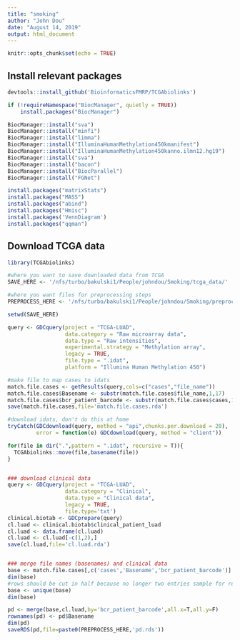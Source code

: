 ```yaml
---
title: "smoking"
author: "John Dou"
date: "August 14, 2019"
output: html_document
---
```


```r
knitr::opts_chunk$set(echo = TRUE)
```

## Install relevant packages

```r
devtools::install_github('BioinformaticsFMRP/TCGAbiolinks')

if (!requireNamespace("BiocManager", quietly = TRUE))
    install.packages("BiocManager")

BiocManager::install("sva")
BiocManager::install("minfi")
BiocManager::install("limma")
BiocManager::install("IlluminaHumanMethylation450kmanifest")
BiocManager::install("IlluminaHumanMethylation450kanno.ilmn12.hg19")
BiocManager::install("sva")
BiocManager::install("bacon")
BiocManager::install("BiocParallel")
BiocManager::install("FGNet")

install.packages("matrixStats")
install.packages("MASS")
install.packages("abind")
install.packages("Hmisc")
install.packages('VennDiagram')
install.packages("qqman")

```

## Download TCGA data

```r
library(TCGAbiolinks)

#where you want to save downloaded data from TCGA
SAVE_HERE <- '/nfs/turbo/bakulski1/People/johndou/Smoking/tcga_data/'

#where you want files for preprocessing steps
PREPROCESS_HERE <- '/nfs/turbo/bakulski1/People/johndou/Smoking/preprocess/'

setwd(SAVE_HERE)

query <- GDCquery(project = "TCGA-LUAD",
                  data.category = "Raw microarray data",
                  data.type = "Raw intensities", 
                  experimental.strategy = "Methylation array", 
                  legacy = TRUE,
                  file.type = ".idat",
                  platform = "Illumina Human Methylation 450")

#make file to map cases to idats
match.file.cases <- getResults(query,cols=c("cases","file_name"))
match.file.cases$Basename <- substr(match.file.cases$file_name,1,17)
match.file.cases$bcr_patient_barcode <- substr(match.file.cases$cases,1,12)
save(match.file.cases,file='match.file.cases.rda')

#download idats, don't do this at home
tryCatch(GDCdownload(query, method = "api",chunks.per.download = 20),
         error = function(e) GDCdownload(query, method = "client"))

for(file in dir(".",pattern = ".idat", recursive = T)){
  TCGAbiolinks::move(file,basename(file))
}


### download clinical data 
query <- GDCquery(project = "TCGA-LUAD", 
                  data.category = "Clinical", 
                  data.type = "Clinical data",
                  legacy = TRUE,
                  file.type='txt')
clinical.biotab <- GDCprepare(query)
cl.luad <- clinical.biotab$clinical_patient_luad
cl.luad <- data.frame(cl.luad)
cl.luad <- cl.luad[-c(1,2),]
save(cl.luad,file='cl.luad.rda')


### merge file names (basenames) and clinical data
base <- match.file.cases[,c('cases','Basename','bcr_patient_barcode')]
dim(base)
#rows should be cut in half because no longer two entries sample for red/green
base <- unique(base)
dim(base)

pd <- merge(base,cl.luad,by='bcr_patient_barcode',all.x=T,all.y=F)
rownames(pd) <- pd$Basename
dim(pd)
saveRDS(pd,file=paste0(PREPROCESS_HERE,'pd.rds'))

```

